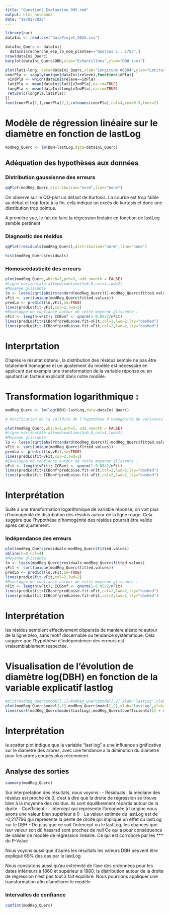 ---
title: "Question2_Evaluation_905.rmd"
output: html_notebook
date: "19/01/2025"
---

```{r}
library(car)
dataIni <- read.csv("dataProjet_2025.csv")

dataIni_Querc <- dataIni[
  dataIni$recherche_esp_lb_nom_plantae=="Quercus L., 1753",]
nrow(dataIni_Querc)
barplot(dataIni_Querc$DBH,xlab="Echantillons",ylab="DBH (cm)")


```


```{r,fig.height=5,fig.width=5}
plot(lati~long, data=dataIni_Querc,xlab="Longitude WGS84",ylab="Latitude WGS84",pch=3)
coorPla <- sapply(unique(dataIni$releve),function(idPla){
 vIndPla <- which(dataIni$releve==idPla)
 latiPla <- mean(dataIni$lati[vIndPla],na.rm=TRUE)
 longPla <- mean(dataIni$long[vIndPla],na.rm=TRUE)
 return(c(longPla,latiPla))
})
text(coorPla[1,],coorPla[2,],colnames(coorPla),col=4,cex=0.5,font=2)
```
# Modèle de régression linéaire sur le diamètre en fonction de lastLog
```{r}
modReg_Querc <- lm(DBH~lastLog,data=dataIni_Querc)
```
## Adéquation des hypothèses aux données

### Distribution gaussienne des erreurs
```{r}
qqPlot(modReg_Querc,distribution="norm",line="none")

```
On observe sur le QQ-plot un défaut de Kurtosis. La courbe est trop faible au début et trop forte à la fin, cela indique un excès de kurtosis et donc une distribution trop pointue.

A première vue, le fait de faire la régression linéaire en fonction de lastLog semble pertinent

### Diagnostic des résidus
```{r}
qqPlot(residuals(modReg_Querc),distribution="norm",line="none")
```
```{r}
hist(modReg_Querc$residuals)
```


### Homoscédasticité des erreurs
```{r}
plot(modReg_Querc,which=3,pch=3, add.smooth = FALSE)
#Ligne horizontale attendueabline(h=0.8,col=4,lwd=2)
#Moyenne glissante
lo <- loess(sqrt(abs(rstandard(modReg_Querc)))~modReg_Querc$fitted.values) 
vFit <- sort(unique(modReg_Querc$fitted.values))
predLo <- predict(lo,vFit,se=TRUE)
lines(predLo$fit~vFit,col=2,lwd=2)
#Enveloppe de confiance autour de cette moyenne glissante :
nFit <- length(vFit); ICBonf <- qnorm(1-0.05/2/nFit)
lines(predLo$fit+ICBonf*predLo$se.fit~vFit,col=2,lwd=2,lty="dashed")
lines(predLo$fit-ICBonf*predLo$se.fit~vFit,col=2,lwd=2,lty="dashed")
```
# Interprtation 
D'après le résultat obtenu , la distribution des résidus semble ne pas être totalement homogène et un ajustement du modèle est nécessaire en applicant par exemple une transformation de la variable réponse ou en ajoutant un facteur explicatif dans notre modèle.

# Transformation logarithmique :
```{r}
modReg_Querc <- lm(log(DBH)~lastLog,data=dataIni_Querc)

# Vérification de la validité de l'hypothèse d'homogénité de variances après transformation 

plot(modReg_Querc,which=3,pch=3, add.smooth = FALSE)
#Ligne horizontale attendueabline(h=0.8,col=4,lwd=2)
#Moyenne glissante
lo <- loess(sqrt(abs(rstandard(modReg_Querc)))~modReg_Querc$fitted.values) 
vFit <- sort(unique(modReg_Querc$fitted.values))
predLo <- predict(lo,vFit,se=TRUE)
lines(predLo$fit~vFit,col=2,lwd=2)
#Enveloppe de confiance autour de cette moyenne glissante :
nFit <- length(vFit); ICBonf <- qnorm(1-0.05/2/nFit)
lines(predLo$fit+ICBonf*predLo$se.fit~vFit,col=2,lwd=2,lty="dashed")
lines(predLo$fit-ICBonf*predLo$se.fit~vFit,col=2,lwd=2,lty="dashed")

```

# Interprétation 
Suite à une transformation logarithmique de variable réponse, on voit plus d'homogénité de distribution des résidus autour de la ligne rouge. Cela suggère que l'hypothèse d'homogénité des résidus pourrait être valide après cet ajustement.


### Indépendance des erreurs
```{r}
plot(modReg_Querc$residuals~modReg_Querc$fitted.values)
abline(h=0,col=4)
#Moyenne glissante
lo <- loess(modReg_Querc$residuals~modReg_Querc$fitted.values) 
vFit <- sort(unique(modReg_Querc$fitted.values))
predLo <- predict(lo,vFit,se=TRUE)
lines(predLo$fit~vFit,col=2,lwd=2)
#Enveloppe de confiance autour de cette moyenne glissante :
nFit <- length(vFit); ICBonf <- qnorm(1-0.05/2/nFit)
lines(predLo$fit+ICBonf*predLo$se.fit~vFit,col=2,lwd=2,lty="dashed")
lines(predLo$fit-ICBonf*predLo$se.fit~vFit,col=2,lwd=2,lty="dashed")
```
# Interprétation 
les résidus semblent effectivement dispersés de manière aléatoire autour de la ligne zéro, sans motif discernable ou tendance systématique.
Cela suggère que l'hypothèse d'indépendence des erreurs est vraisemblablement respectée.

# Visualisation de l'évolution de diamètre log(DBH) en fonction de la variable explicatif lastlog 
```{r}

#plot(modReg_Querc$model[,1]~modReg_Querc$model[,2],xlab="lastLog",ylab=expression(log[10](DBH)))
plot(modReg_Querc$model[,1]~modReg_Querc$model[,2],xlab="lastLog",ylab= "log(DBH)")
lines(sort(modReg_Querc$model$lastLog),modReg_Querc$coefficients[1] + modReg_Querc$coefficients[2]*sort(modReg_Querc$model$lastLog),col=4)
```

# Interprétation 
le scatter plot indique que la variable "last log" a une influence significative sur le diamètre des arbres, avec une tendance à la diminution du diamètre pour les arbres coupés plus récemment.

## Analyse des sorties
```{r}
summary(modReg_Querc)
```
Sur interpretation des résultats, nous voyons : 
  - Résiduals :  la médiane des résidus est proche de 0, c'est à dire que la droite de régression se trouve bien à la moyenne des résidus. Ils sont équilibrement répartis autour de la droite
  - Coefficient : 
    - Intercept qui représente l'ordonnée à l'origine nous avons une valeur bien supérieur à 0
    - La valeur estimée du lastLog est de -0,217796 qui représente la pente de droite qui implique un effet du lastLog sur le DBH
    - De plus que ce soit l'intercept ou le lastLog, les chances que leur valeur soit dû hasarsd sont proches de null
Ce qui a pour conséquence de valider ce modèle de régression linéaire. Ce qui est corroboré par les *** du P-Value

Nous voyons aussi que d'après les résultats les valeurs DBH peuvent être expliqué 69% des cas par le lastLog

Nous constatons aussi qu'au extrémité de l'axe des ordonnées pour les dates inférieurs à 1860 et supérieur à 1980, la distribution autour de la droite de régression n'est pas tout à fait équilibré. Nous pourrions appliquer une transformation afin d'améliorer le modèle
  
### Intervalles de confiance 
```{r}
confint(modReg_Querc)
```


